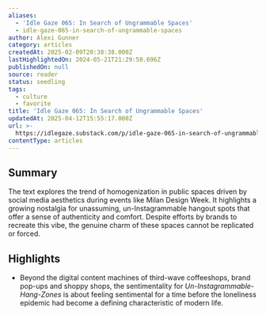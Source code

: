 ```yaml
---
aliases:
  - 'Idle Gaze 065: In Search of Ungrammable Spaces'
  - idle-gaze-065-in-search-of-ungrammable-spaces
author: Alexi Gunner
category: articles
createdAt: 2025-02-09T20:38:38.000Z
lastHighlightedOn: 2024-05-21T21:29:50.696Z
publishedOn: null
source: reader
status: seedling
tags:
  - culture
  - favorite
title: 'Idle Gaze 065: In Search of Ungrammable Spaces'
updatedAt: 2025-04-12T15:55:17.000Z
url: >-
  https://idlegaze.substack.com/p/idle-gaze-065-in-search-of-ungrammable?utm_source=multiple-personal-recommendations-email&utm_medium=email&triedRedirect=true
contentType: articles
---
```

## Summary

The text explores the trend of homogenization in public spaces driven by social media aesthetics during events like Milan Design Week. It highlights a growing nostalgia for unassuming, un-Instagrammable hangout spots that offer a sense of authenticity and comfort. Despite efforts by brands to recreate this vibe, the genuine charm of these spaces cannot be replicated or forced.

## Highlights

- Beyond the digital content machines of third-wave coffeeshops, brand pop-ups and shoppy shops, the sentimentality for _Un-Instagrammable-Hang-Zones_ is about feeling sentimental for a time before the loneliness epidemic had become a defining characteristic of modern life.

